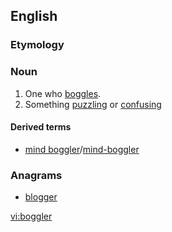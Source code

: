 ==English==

===Etymology===
{{suffix|boggle|er}}

===Noun===
{{en-noun}}

# One who [[boggle]]s.
# Something [[puzzling]] or [[confusing]]

====Derived terms====
* [[mind boggler]]/[[mind-boggler]]

===Anagrams===
* [[blogger#English|blogger]]

[[vi:boggler]]